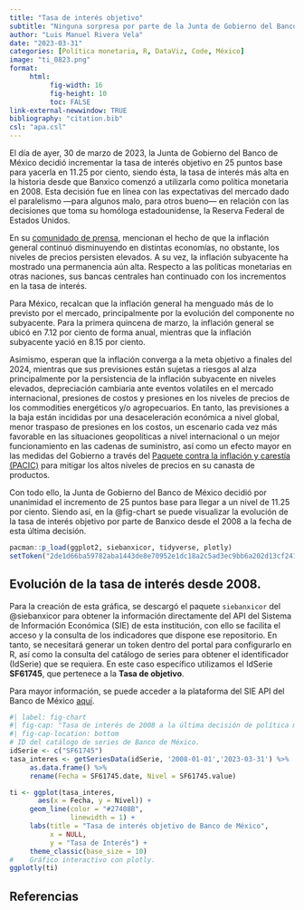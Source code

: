 ```yaml
---
title: "Tasa de interés objetivo"
subtitle: "Ninguna sorpresa por parte de la Junta de Gobierno del Banco de México en su última decisión de política monetaria."
author: "Luis Manuel Rivera Vela"
date: "2023-03-31"
categories: [Política monetaria, R, DataViz, Code, México]
image: "ti_0823.png"
format:
     html:
          fig-width: 16
          fig-height: 10
          toc: FALSE
link-external-newwindow: TRUE
bibliography: "citation.bib"
csl: "apa.csl"
---
```


El día de ayer, 30 de marzo de 2023, la Junta de Gobierno del Banco de México decidió incrementar la tasa de interés objetivo en 25 puntos base para yacerla en 11.25 por ciento, siendo ésta, la tasa de interés más alta en la historia desde que Banxico comenzó a utilizarla como política monetaria en 2008. Esta decisión fue en línea con las expectativas del mercado dado el paralelismo ---para algunos malo, para otros bueno--- en relación con las decisiones que toma su homóloga estadounidense, la Reserva Federal de Estados Unidos.

En su [comunidado de prensa](https://www.banxico.org.mx/publicaciones-y-prensa/anuncios-de-las-decisiones-de-politica-monetaria/%7BB5CDF10E-D32B-9E92-3E8E-13BB22940D60%7D.pdf), mencionan el hecho de que la inflación general continuó disminuyendo en distintas economías, no obstante, los niveles de precios persisten elevados. A su vez, la inflación subyacente ha mostrado una permanencia aún alta. Respecto a las políticas monetarias en otras naciones, sus bancas centrales han continuado con los incrementos en la tasa de interés.

Para México, recalcan que la inflación general ha menguado más de lo previsto por el mercado, principalmente por la evolución del componente no subyacente. Para la primera quincena de marzo, la inflación general se ubicó en 7.12 por ciento de forma anual, mientras que la inflación subyacente yació en 8.15 por ciento.

Asimismo, esperan que la inflación converga a la meta objetivo a finales del 2024, mientras que sus previsiones están sujetas a riesgos al alza principalmente por la persistencia de la inflación subyacente en niveles elevados, depreciación cambiaria ante eventos volatiles en el mercado internacional, presiones de costos y presiones en los niveles de precios de los commodities energéticos y/o agropecuarios. En tanto, las previsiones a la baja están incididas por una desaceleración económica a nivel global, menor traspaso de presiones en los costos, un escenario cada vez más favorable en las situaciones geopolíticas a nivel internacional o un mejor funcionamiento en las cadenas de suministro, así como un efecto mayor en las medidas del Gobierno a través del [Paquete contra la inflación y carestía (PACIC)](https://www.gob.mx/cms/uploads/attachment/file/723331/CPM_SHCP_Pacic__04may22.pdf) para mitigar los altos niveles de precios en su canasta de productos.

Con todo ello, la Junta de Gobierno del Banco de México decidió por unanimidad el incremento de 25 puntos base para llegar a un nivel de 11.25 por ciento. Siendo así, en la @fig-chart se puede visualizar la evolución de la tasa de interés objetivo por parte de Banxico desde el 2008 a la fecha de esta última decisión.

```r
pacman::p_load(ggplot2, siebanxicor, tidyverse, plotly)
setToken("2de1d66ba59782aba1443de8e70952e1dc18a2c5ad3ec9bb6a202d13cf24183a")
```

## Evolución de la tasa de interés desde 2008.

Para la creación de esta gráfica, se descargó el paquete `siebanxicor` del @siebanxicor para obtener la información directamente del API del Sistema de Información Económica (SIE) de esta institución, con ello se facilita el acceso y la consulta de los indicadores que dispone ese repositorio. En tanto, se necesitará generar un token dentro del portal para configurarlo en R, así como la consulta del catálogo de series para obtener el identificador (IdSerie) que se requiera. En este caso específico utilizamos el IdSerie **SF61745**, que pertenece a la **Tasa de objetivo**.

Para mayor información, se puede acceder a la plataforma del SIE API del Banco de México [aquí](https://www.banxico.org.mx/SieAPIRest/service/v1/).

```r
#| label: fig-chart
#| fig-cap: "Tasa de interés de 2008 a la última decisión de política monetaria."
#| fig-cap-location: bottom
# ID del catálogo de series de Banco de México.
idSerie <- c("SF61745")
tasa_interes <- getSeriesData(idSerie, '2008-01-01','2023-03-31') %>%
     as.data.frame() %>% 
     rename(Fecha = SF61745.date, Nivel = SF61745.value)

ti <- ggplot(tasa_interes,
       aes(x = Fecha, y = Nivel)) +
     geom_line(color = "#27408B",
               linewidth = 1) +
     labs(title = "Tasa de interés objetivo de Banco de México",
          x = NULL,
          y = "Tasa de Interés") +
     theme_classic(base_size = 10)
#    Gráfico interactivo con plotly.
ggplotly(ti)
```

## Referencias
